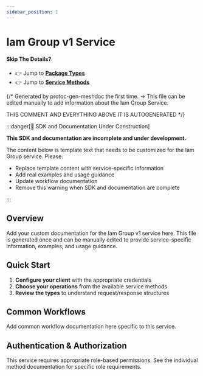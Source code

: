 ```yaml
---
sidebar_position: 1
---
```


# Iam Group v1 Service

#### Skip The Details?
- 👉 Jump to **[Package Types](/docs/api-reference/iam/group/v1/type)**
- 👉 Jump to **[Service Methods](/docs/api-reference/iam/group/v1/service)**

{/*
Generated by protoc-gen-meshdoc the first time.
-> This file can be edited manually to add information about the Iam Group Service.

THIS COMMENT AND EVERYTHING ABOVE IT IS AUTOGENERATED
*/}

:::danger[🚧 SDK and Documentation Under Construction]

**This SDK and documentation are incomplete and under development.**

The content below is template text that needs to be customized for the Iam Group service. Please:

- Replace template content with service-specific information
- Add real examples and usage guidance  
- Update workflow documentation
- Remove this warning when SDK and documentation are complete

:::

## Overview



Add your custom documentation for the Iam Group v1 service here.
This file is generated once and can be manually edited to provide
service-specific information, examples, and usage guidance.

## Quick Start

1. **Configure your client** with the appropriate credentials
2. **Choose your operations** from the available service methods
3. **Review the types** to understand request/response structures

## Common Workflows

Add common workflow documentation here specific to this service.

## Authentication & Authorization

This service requires appropriate role-based permissions. 
See the individual method documentation for specific role requirements.